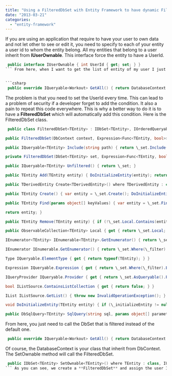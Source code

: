 ```yaml
---
title: "Using a FilteredDbSet with Entity Framework to have dynamic Filtering"
date: "2013-03-21"
categories: 
  - "entity-framework"
---
```


If you are using an application that require to have your user to own data and not let other to see or edit it, you need to specify to each of your entity a user id to whom the entity belong. All my entities that belong to a user inherit from **IUserOwnable**. This interface force the entity to have a UserId.


```csharp
 public interface IUserOwnable { int UserId { get; set; } } 
``` From here, when I want to get the list of entity of my user I just need to specify in the where clause the logged user id and Entity Framework get me all entities that belong to this one. The following example show you how to get all workout from the logged user.


```csharp
 public override IQueryable<Workout> GetAll() { return DatabaseContext.Set<Workout>().Where(e=>e.UserId == logguedUserId); } 
```

The problem is that you need to set the UserId every time. This can lead to a problem of security if a developer forget to add the condition. It also a pain to repeat this code everywhere. This is why a better way to do it is to have a **FilteredDbSet** which will automatically add this condition. Here is the FilteredDbSet class.


```csharp
 public class FilteredDbSet<TEntity> : IDbSet<TEntity>, IOrderedQueryable<TEntity>, IListSource where TEntity : class { private readonly DbSet<TEntity> \_set; private readonly Action<TEntity> \_initializeEntity; private readonly Expression<Func<TEntity, bool>> \_filter;

public FilteredDbSet(DbContext context, Expression<Func<TEntity, bool>> filter, Action<TEntity> initializeEntity) : this(context.Set<TEntity>(), filter, initializeEntity) { }

public IQueryable<TEntity> Include(string path) { return \_set.Include(path).Where(\_filter).AsQueryable(); }

private FilteredDbSet(DbSet<TEntity> set, Expression<Func<TEntity, bool>> filter, Action<TEntity> initializeEntity) { \_set = set; \_filter = filter; \_initializeEntity = initializeEntity; }

public IQueryable<TEntity> Unfiltered() { return \_set; }

public TEntity Add(TEntity entity) { DoInitializeEntity(entity); return \_set.Add(entity); } public void AddOrUpdate(TEntity entity) { DoInitializeEntity(entity); \_set.AddOrUpdate(entity); } public TEntity Attach(TEntity entity) { DoInitializeEntity(entity); return \_set.Attach(entity); }

public TDerivedEntity Create<TDerivedEntity>() where TDerivedEntity : class, TEntity { var entity = \_set.Create<TDerivedEntity>(); DoInitializeEntity(entity); return entity; }

public TEntity Create() { var entity = \_set.Create(); DoInitializeEntity(entity); return entity; }

public TEntity Find(params object[] keyValues) { var entity = \_set.Find(keyValues); if (entity == null) return null;

return entity; }

public TEntity Remove(TEntity entity) { if (!\_set.Local.Contains(entity)) { \_set.Attach(entity); } return \_set.Remove(entity); }

public ObservableCollection<TEntity> Local { get { return \_set.Local; } }

IEnumerator<TEntity> IEnumerable<TEntity>.GetEnumerator() { return \_set.Where(\_filter).GetEnumerator(); }

IEnumerator IEnumerable.GetEnumerator() { return \_set.Where(\_filter).GetEnumerator(); }

Type IQueryable.ElementType { get { return typeof(TEntity); } }

Expression IQueryable.Expression { get { return \_set.Where(\_filter).Expression; } }

IQueryProvider IQueryable.Provider { get { return \_set.AsQueryable().Provider; } }

bool IListSource.ContainsListCollection { get { return false; } }

IList IListSource.GetList() { throw new InvalidOperationException(); }

void DoInitializeEntity(TEntity entity) { if (\_initializeEntity != null) \_initializeEntity(entity); }

public DbSqlQuery<TEntity> SqlQuery(string sql, params object[] parameters) { return \_set.SqlQuery(sql, parameters); } } 
```

From here, you just need to call the DbSet that is filtered instead of the default one.


```csharp
 public override IQueryable<Workout> GetAll() { return DatabaseContext.SetOwnable<Workout>(); } 
```

Of course, the DatabaseContext is your class that inherit from DbContext. The SetOwnable method will call the FilteredDbSet.


```csharp
 public IDbSet<TEntity> SetOwnable<TEntity>() where TEntity : class, IUserOwnable { return new FilteredDbSet<TEntity>(this, entity => entity.UserId == CurrentUser.UserId, entity => entity.UserId = CurrentUser.UserId); } 
``` As you can see, we create a **FilteredDbSet** and assign the user Id with the CurrentUser which is the logged user.
